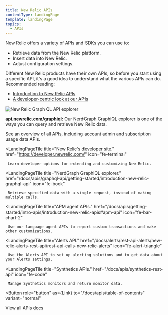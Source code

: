 ```yaml
---
title: New Relic APIs
contentType: landingPage
template: landingPage
topics:
  - APIs
---
```



New Relic offers a variety of APIs and SDKs you can use to:

* Retrieve data from the New Relic platform.
* Insert data into New Relic.
* Adjust configuration settings.

Different New Relic products have their own APIs, so before you start using a specific API, it's a good idea to understand what the various APIs can do. Recommended reading:

* [Introduction to New Relic APIs](/docs/apis/getting-started/intro-apis/introduction-new-relic-apis)
* [A developer-centric look at our APIs](https://developer.newrelic.com/)

![New Relic Graph QL API explorer](./images/new-relic-graph-ql-api-explorer.png "new-relic-graph-ql-api-explorer.png")

**[api.newrelic.com/graphiql](https://api.newrelic.com/graphiql):** Our NerdGraph GraphiQL explorer is one of the ways you can query and retrieve New Relic data.

<LandingPageTileGrid>
  <LandingPageTile
    title="Introduction to APIs."
    href="/docs/apis/getting-started/intro-apis/introduction-new-relic-apis"
    icon="fe-map"
  >
     See an overview of all APIs, including account admin and subscription usage data APIs.
  </LandingPageTile>

  <LandingPageTile
    title="New Relic's developer site."
    href="https://developer.newrelic.com/"
    icon="fe-terminal"
  >
     Learn developer options for extending and customizing New Relic.
  </LandingPageTile>

  <LandingPageTile
    title="NerdGraph GraphiQL explorer."
    href="/docs/apis/graphql-api/getting-started/introduction-new-relic-graphql-api"
    icon="fe-book"
  >
     Retrieve specified data with a single request, instead of making multiple calls.
  </LandingPageTile>

  <LandingPageTile
    title="APM agent APIs."
    href="/docs/apis/getting-started/intro-apis/introduction-new-relic-apis#apm-api"
    icon="fe-bar-chart-2"
  >
     Use our language agent APIs to report custom transactions and make other customizations.
  </LandingPageTile>

  <LandingPageTile
    title="Alerts API."
    href="/docs/alerts/rest-api-alerts/new-relic-alerts-rest-api/rest-api-calls-new-relic-alerts"
    icon="fe-alert-triangle"
  >
     Use the Alerts API to set up alerting solutions and to get data about your Alerts settings.
  </LandingPageTile>

  <LandingPageTile
    title="Synthetics APIs."
    href="/docs/apis/synthetics-rest-api"
    icon="fe-code"
  >
     Manage Synthetics monitors and return monitor data.
  </LandingPageTile>
</LandingPageTileGrid>

<Button
  role="button"
  as={Link}
  to="/docs/apis/table-of-contents"
  variant="normal"
>
  View all APIs docs
</Button>
